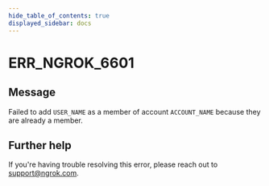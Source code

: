 ```yaml
---
hide_table_of_contents: true
displayed_sidebar: docs
---
```



# ERR_NGROK_6601

## Message

Failed to add `USER_NAME` as a member of account `ACCOUNT_NAME` because they are already a member.

<ErrorDetails error="err_ngrok_6601" />

## Further help

If you're having trouble resolving this error, please reach out to [support@ngrok.com](mailto:support@ngrok.com?subject=Help%20with%20ERR_NGROK_6601).
